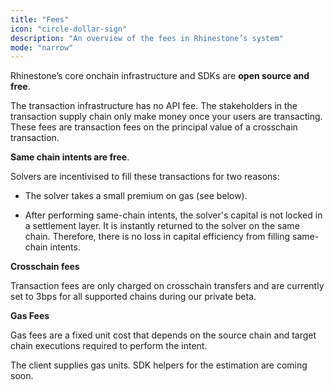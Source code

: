```yaml
---
title: "Fees"
icon: "circle-dollar-sign"
description: "An overview of the fees in Rhinestone’s system"
mode: "narrow"
---
```


Rhinestone’s core onchain infrastructure and SDKs are **open source and free**.

The transaction infrastructure has no API fee. The stakeholders in the transaction supply chain only make money once your users are transacting. These fees are transaction fees on the principal value of a crosschain transaction. 

**Same chain intents are free**. 

Solvers are incentivised to fill these transactions for two reasons:

- The solver takes a small premium on gas (see below).

- After performing same-chain intents, the solver's capital is not locked in a settlement layer. It is instantly returned to the solver on the same chain. Therefore, there is no loss in capital efficiency from filling same-chain intents. 

**Crosschain fees**

Transaction fees are only charged on crosschain transfers and are currently set to 3bps for all supported chains during our private beta. 

**Gas Fees**

Gas fees are a fixed unit cost that depends on the source chain and target chain executions required to perform the intent. 

The client supplies gas units. SDK helpers for the estimation are coming soon.
